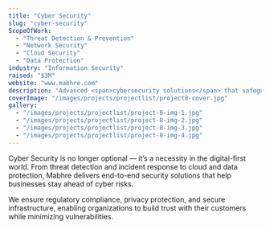 ```yaml
---
title: "Cyber Security"
slug: "cyber-security"
ScopeOfWork: 
  - "Threat Detection & Prevention"
  - "Network Security"
  - "Cloud Security"
  - "Data Protection"
industry: "Information Security"
raised: "$3M"
website: "www.mabhre.com"
description: "Advanced <span>cybersecurity solutions</span> that safeguard businesses against evolving threats, ensuring data integrity, privacy, and compliance."
coverImage: "/images/projects/projectlist/project8-cover.jpg"
gallery:
  - "/images/projects/projectlist/project-8-img-1.jpg"
  - "/images/projects/projectlist/project-8-img-2.jpg"
  - "/images/projects/projectlist/project-8-img-3.jpg"
  - "/images/projects/projectlist/project-8-img-4.jpg"
---
```




Cyber Security is no longer optional — it’s a necessity in the digital-first world.
From threat detection and incident response to cloud and data protection, Mabhre delivers end-to-end security solutions that help businesses stay ahead of cyber risks.

We ensure regulatory compliance, privacy protection, and secure infrastructure, enabling organizations to build trust with their customers while minimizing vulnerabilities.